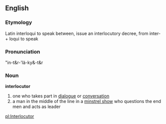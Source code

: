 ==English==
===Etymology===
Latin interloqui to speak between, issue an interlocutory decree, from inter- + loqui to speak
===Pronunciation===
"in-t&r-'lä-ky&-t&r
===Noun===
{{wikipedia}}
'''interlocutor'''
#one who takes part in [[dialogue]] or [[conversation]]
#a man in the middle of the line in a [[minstrel show]] who questions the end men and acts as leader

[[pl:Interlocutor]]